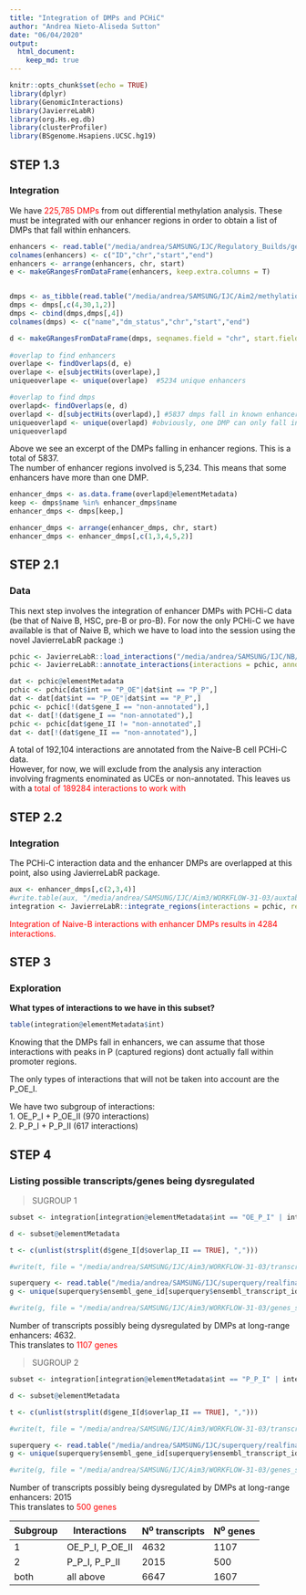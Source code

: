 ```yaml
---
title: "Integration of DMPs and PCHiC"
author: "Andrea Nieto-Aliseda Sutton"
date: "06/04/2020"
output: 
  html_document:
    keep_md: true
---
```


```r
knitr::opts_chunk$set(echo = TRUE)
library(dplyr)
library(GenomicInteractions)
library(JavierreLabR)
library(org.Hs.eg.db)
library(clusterProfiler)
library(BSgenome.Hsapiens.UCSC.hg19)
```


## STEP 1.3
### Integration  

We have <span style="color: red;">225,785 DMPs</span> from out differential methylation analysis. These must be integrated with our enhancer regions in order to obtain a list of DMPs that fall within enhancers.  

```r
enhancers <- read.table("/media/andrea/SAMSUNG/IJC/Regulatory_Builds/general/rmarkdown/enhancer_regions.txt", stringsAsFactors = F)
colnames(enhancers) <- c("ID","chr","start","end")
enhancers <- arrange(enhancers, chr, start)
e <- makeGRangesFromDataFrame(enhancers, keep.extra.columns = T)


dmps <- as_tibble(read.table("/media/andrea/SAMSUNG/IJC/Aim2/methylation/FUNCTIONALNORMALISATION/DMPs_with_DMstatus.txt", header = T, stringsAsFactors = F)) #reading dmps
dmps <- dmps[,c(4,30,1,2)]
dmps <- cbind(dmps,dmps[,4])
colnames(dmps) <- c("name","dm_status","chr","start","end")

d <- makeGRangesFromDataFrame(dmps, seqnames.field = "chr", start.field = "start", end.field = "end", keep.extra.columns = T) #dmps as GRanges
  
#overlap to find enhancers
overlape <- findOverlaps(d, e)
overlape <- e[subjectHits(overlape),]
uniqueoverlape <- unique(overlape)  #5234 unique enhancers

#overlap to find dmps
overlapd<- findOverlaps(e, d)
overlapd <- d[subjectHits(overlapd),] #5837 dmps fall in known enhancers
uniqueoverlapd <- unique(overlapd) #obviously, one DMP can only fall in one enhancer
uniqueoverlapd

```

Above we see an excerpt of the DMPs falling in enhancer regions. This is a total of 5837.  
The number of enhancer regions involved is 5,234. This means that some enhancers have more than one DMP.  

```r

enhancer_dmps <- as.data.frame(overlapd@elementMetadata)
keep <- dmps$name %in% enhancer_dmps$name
enhancer_dmps <- dmps[keep,]

enhancer_dmps <- arrange(enhancer_dmps, chr, start)
enhancer_dmps <- enhancer_dmps[,c(1,3,4,5,2)]

```
  
  
## STEP 2.1  
### Data  

This next step involves the integration of enhancer DMPs with PCHi-C data (be that of Naive B, HSC, pre-B or pro-B). For now the only PCHi-C we have available is that of Naive B, which we have to load into the session using the novel JavierreLabR package :)  

```r

pchic <- JavierreLabR::load_interactions("/media/andrea/SAMSUNG/IJC/NB/NB_Merged_Step2.txt_seqmonk.txt")
pchic <- JavierreLabR::annotate_interactions(interactions = pchic, annotation = "/media/andrea/SAMSUNG/IJC/superquery/digest_and_probes_homo_sapiens_hg19_updated_16_02_2020.txt")

dat <- pchic@elementMetadata
pchic <- pchic[dat$int == "P_OE"|dat$int == "P_P",]
dat <- dat[dat$int == "P_OE"|dat$int == "P_P",]
pchic <- pchic[!(dat$gene_I == "non-annotated"),]
dat <- dat[!(dat$gene_I == "non-annotated"),]
pchic <- pchic[dat$gene_II != "non-annotated",]
dat <- dat[!(dat$gene_II == "non-annotated"),]

```
  
  
A total of 192,104 interactions are annotated from the Naive-B cell PCHi-C data.  
However, for now, we will exclude from the analysis any interaction involving fragments enominated as UCEs or non-annotated. This leaves us with a <span style="color: red;">total of 189284 interactions to work with</span>

  
## STEP 2.2 
### Integration  

The PCHi-C interaction data and the enhancer DMPs are overlapped at this point, also using JavierreLabR package.
```r

aux <- enhancer_dmps[,c(2,3,4)]
#write.table(aux, "/media/andrea/SAMSUNG/IJC/Aim3/WORKFLOW-31-03/auxtable.txt", col.names = F, row.names = F, quote = F, sep = "\t")
integration <- JavierreLabR::integrate_regions(interactions = pchic, regions = "/media/andrea/SAMSUNG/IJC/Aim3/WORKFLOW-31-03/auxtable.txt")
```
<span style="color: red;">Integration of Naive-B interactions with enhancer DMPs results in 4284 interactions.</span>  
  
  
  
## STEP 3  
### Exploration  

**What types of interactions to we have in this subset?**
```r

table(integration@elementMetadata$int)

```
  
Knowing that the DMPs fall in enhancers, we can assume that those interactions with peaks in P (captured regions) dont actually fall within promoter regions.  

The only types of interactions that will not be taken into account are the P_OE_I.  

We have two subgroup of interactions:  
1. OE_P_I + P_OE_II (970 interactions)  
2. P_P_I + P_P_II (617 interactions)  
  
  
  
## STEP 4
### Listing possible transcripts/genes being dysregulated

> SUGROUP 1  

```r

subset <- integration[integration@elementMetadata$int == "OE_P_I" | integration@elementMetadata$int == "P_OE_II",]

d <- subset@elementMetadata

t <- c(unlist(strsplit(d$gene_I[d$overlap_II == TRUE], ",")))

#write(t, file = "/media/andrea/SAMSUNG/IJC/Aim3/WORKFLOW-31-03/transcripts_subgroup1.txt")

superquery <- read.table("/media/andrea/SAMSUNG/IJC/superquery/realfinal_superquery.txt", header = T, stringsAsFactors = F)
g <- unique(superquery$ensembl_gene_id[superquery$ensembl_transcript_id %in% t])

#write(g, file = "/media/andrea/SAMSUNG/IJC/Aim3/WORKFLOW-31-03/genes_subgroup1.txt")

```
Number of transcripts possibly being dysregulated by DMPs at long-range enhancers: 4632.  
This translates to <span style="color: red;">1107 genes</span>  
  
  
> SUGROUP 2  

```r

subset <- integration[integration@elementMetadata$int == "P_P_I" | integration@elementMetadata$int == "P_PP_II",]

d <- subset@elementMetadata

t <- c(unlist(strsplit(d$gene_I[d$overlap_II == TRUE], ",")))

#write(t, file = "/media/andrea/SAMSUNG/IJC/Aim3/WORKFLOW-31-03/transcripts_subgroup2.txt")

superquery <- read.table("/media/andrea/SAMSUNG/IJC/superquery/realfinal_superquery.txt", header = T, stringsAsFactors = F)
g <- unique(superquery$ensembl_gene_id[superquery$ensembl_transcript_id %in% t])

#write(g, file = "/media/andrea/SAMSUNG/IJC/Aim3/WORKFLOW-31-03/genes_subgroup2.txt")

```
Number of transcripts possibly being dysregulated by DMPs at long-range enhancers: 2015    
This translates to <span style="color: red;">500 genes</span>  
  
  
Subgroup   | Interactions    | N^o^ transcripts | N^o^ genes
-----------|-----------------|------------------|-------------
1          | OE_P_I, P_OE_II | 4632             | 1107
2          | P_P_I, P_P_II   | 2015             | 500
both       | all above       | 6647             | 1607  
  
  